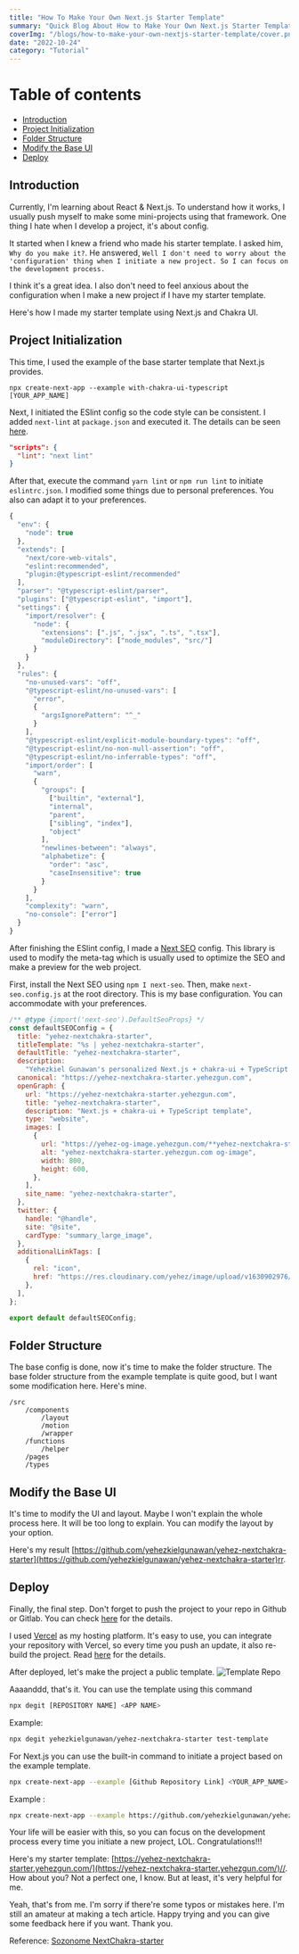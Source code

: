 ```yaml
---
title: "How To Make Your Own Next.js Starter Template"
summary: "Quick Blog About How to Make Your Own Next.js Starter Template"
coverImg: "/blogs/how-to-make-your-own-nextjs-starter-template/cover.png"
date: "2022-10-24"
category: "Tutorial"
---
```


# Table of contents
- [Introduction](#introduction)
- [Project Initialization](#project-initialization)
- [Folder Structure](#folder-structure)
- [Modify the Base UI](#modify-the-base-ui)
- [Deploy](#deploy)

## Introduction
Currently, I'm learning about React & Next.js. To understand how it works, I usually push myself to make some mini-projects using that framework. One thing I hate when I develop a project, it's about config.

It started when I knew a friend who made his starter template. I asked him, `Why do you make it?`. He answered, `Well I don't need to worry about the 'configuration' thing when I initiate a new project. So I can focus on the development process.`

I think it's a great idea. I also don't need to feel anxious about the configuration when I make a new project if I have my starter template.

Here's how I made my starter template using Next.js and Chakra UI.

## Project Initialization
This time, I used the example of the base starter template that Next.js provides.
```cli
npx create-next-app --example with-chakra-ui-typescript [YOUR_APP_NAME]
```
Next, I initiated the ESlint config so the code style can be consistent. I added `next-lint` at `package.json` and executed it. The details can be seen [here](https://nextjs.org/docs/basic-features/eslint).
```json
"scripts": {
  "lint": "next lint"
}
```
After that, execute the command `yarn lint` or `npm run lint` to initiate `eslintrc.json`. I modified some things due to personal preferences. You also can adapt it to your preferences.
```js
{
  "env": {
    "node": true
  },
  "extends": [
    "next/core-web-vitals",
    "eslint:recommended",
    "plugin:@typescript-eslint/recommended"
  ],
  "parser": "@typescript-eslint/parser",
  "plugins": ["@typescript-eslint", "import"],
  "settings": {
    "import/resolver": {
      "node": {
        "extensions": [".js", ".jsx", ".ts", ".tsx"],
        "moduleDirectory": ["node_modules", "src/"]
      }
    }
  },
  "rules": {
    "no-unused-vars": "off",
    "@typescript-eslint/no-unused-vars": [
      "error",
      {
        "argsIgnorePattern": "^_"
      }
    ],
    "@typescript-eslint/explicit-module-boundary-types": "off",
    "@typescript-eslint/no-non-null-assertion": "off",
    "@typescript-eslint/no-inferrable-types": "off",
    "import/order": [
      "warn",
      {
        "groups": [
          ["builtin", "external"],
          "internal",
          "parent",
          ["sibling", "index"],
          "object"
        ],
        "newlines-between": "always",
        "alphabetize": {
          "order": "asc",
          "caseInsensitive": true
        }
      }
    ],
    "complexity": "warn",
    "no-console": ["error"]
  }
}
```
After finishing the ESlint config, I made a [Next SEO](https://www.npmjs.com/package/next-seo) config. This library is used to modify the meta-tag which is usually used to optimize the SEO and make a preview for the web project.

First, install the Next SEO using `npm I next-seo`. Then, make `next-seo.config.js` at the root directory. This is my base configuration. You can accommodate with your preferences.
```js
/** @type {import('next-seo').DefaultSeoProps} */
const defaultSEOConfig = {
  title: "yehez-nextchakra-starter",
  titleTemplate: "%s | yehez-nextchakra-starter",
  defaultTitle: "yehez-nextchakra-starter",
  description:
    "Yehezkiel Gunawan's personalized Next.js + chakra-ui + TypeScript starter template",
  canonical: "https://yehez-nextchakra-starter.yehezgun.com",
  openGraph: {
    url: "https://yehez-nextchakra-starter.yehezgun.com",
    title: "yehez-nextchakra-starter",
    description: "Next.js + chakra-ui + TypeScript template",
    type: "website",
    images: [
      {
        url: "https://yehez-og-image.yehezgun.com/**yehez-nextchakra-starter**.yehezgun.com.png?theme=dark&md=1&fontSize=50px&images=https%3A%2F%2Fres.cloudinary.com%2Fyehez%2Fimage%2Fupload%2Fv1631970666%2Fyehez_avatar_vkv7pc.png&widths=200&heights=200",
        alt: "yehez-nextchakra-starter.yehezgun.com og-image",
        width: 800,
        height: 600,
      },
    ],
    site_name: "yehez-nextchakra-starter",
  },
  twitter: {
    handle: "@handle",
    site: "@site",
    cardType: "summary_large_image",
  },
  additionalLinkTags: [
    {
      rel: "icon",
      href: "https://res.cloudinary.com/yehez/image/upload/v1630902976/Assassination_Classroom_-_Koro-sensei_smiling_head_fwpndi.svg",
    },
  ],
};

export default defaultSEOConfig;
```

## Folder Structure
The base config is done, now it's time to make the folder structure. The base folder structure from the example template is quite good, but I want some modification here. Here's mine.
```clean
/src
    /components
        /layout
        /motion
        /wrapper
    /functions
        /helper
    /pages
    /types
```

## Modify the Base UI
It's time to modify the UI and layout. Maybe I won't explain the whole process here. It will be too long to explain. You can modify the layout by your option.

Here's my result [https://github.com/yehezkielgunawan/yehez-nextchakra-starter](https://github.com/yehezkielgunawan/yehez-nextchakra-starter)rr.

## Deploy
Finally, the final step. Don't forget to push the project to your repo in Github or Gitlab. You can check [here](https://www.git-tower.com/learn/git/faq/push-to-github/) for the details.

I used [Vercel](https://vercel.com/) as my hosting platform. It's easy to use, you can integrate your repository with Vercel, so every time you push an update, it also re-build the project. Read [here](https://egghead.io/lessons/next-js-deploy-a-project-on-vercel-formerly-zeit-from-a-github-repository) for the details.

After deployed, let's make the project a public template.
![Template Repo](https://diskusi-tech-production.s3.amazonaws.com/i/mzpxxxc6hdj4i6hd5un5.PNG)

Aaaanddd, that's it. You can use the template using this command
```bash
npx degit [REPOSITORY NAME] <APP NAME>
```
Example: 
```bash
npx degit yehezkielgunawan/yehez-nextchakra-starter test-template
```

For Next.js you can use the built-in command to initiate a project based on the example template.
```bash
npx create-next-app --example [Github Repository Link] <YOUR_APP_NAME>
```
Example : 
```bash
npx create-next-app --example https://github.com/yehezkielgunawan/yehez-nextchakra-starter test-template
```

Your life will be easier with this, so you can focus on the development process every time you initiate a new project, LOL. Congratulations!!!

Here's my starter template: [https://yehez-nextchakra-starter.yehezgun.com/](https://yehez-nextchakra-starter.yehezgun.com/)//. How about you? Not a perfect one, I know. But at least, it's very helpful for me.

Yeah, that's from me. I'm sorry if there're some typos or mistakes here. I'm still an amateur at making a tech article. Happy trying and you can give some feedback here if you want. Thank you.

Reference: [Sozonome NextChakra-starter](https://github.com/sozonome/nextarter-chakra)